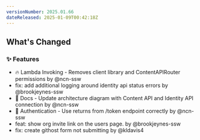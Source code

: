 ```yaml
---
versionNumber: 2025.01.66
dateReleased: 2025-01-09T00:42:18Z
---
```




## What's Changed
### ✨ Features
* 🔥 Lambda Invoking - Removes client library and ContentAPIRouter permissions by @ncn-ssw
* fix: add additional logging around identity api status errors by @brookjeynes-ssw
* 📝 Docs - Update architecture diagram with Content API and Identity API connection by @ncn-ssw
* 🛂 Authentication - Use returns from /token endpoint correctly by @ncn-ssw
* feat: show org invite link on the users page. by @brookjeynes-ssw
* fix: create githost form not submitting by @kldavis4




